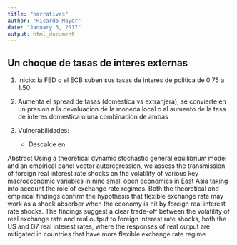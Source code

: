 ```yaml
---
title: "narrativas"
author: "Ricardo Mayer"
date: "January 3, 2017"
output: html_document
---
```



## Un choque de tasas de interes externas 

1. Inicio: la FED o el ECB suben sus tasas de interes de politica de 0.75 a 1.50

2. Aumenta el spread de tasas (domestica vs extranjera), se convierte en un presion a la devaluacion de la 
moneda local o al aumento de la tasa de interes domestica o una combinacion de ambas

3. Vulnerabilidades:

   - Descalce en 


Abstract
Using a theoretical dynamic stochastic general equilibrium model and an empirical panel vector autoregression, we assess the transmission of foreign real interest rate shocks on the volatility of various key macroeconomic variables in nine small open economies in East Asia taking into account the role of exchange rate regimes. Both the theoretical and empirical findings confirm the hypothesis that flexible exchange rate may work as a shock absorber when the economy is hit by foreign real interest rate shocks. The findings suggest a clear trade-off between the volatility of real exchange rate and real output to foreign interest rate shocks, both the US and G7 real interest rates, where the responses of real output are mitigated in countries that have more flexible exchange rate regime



